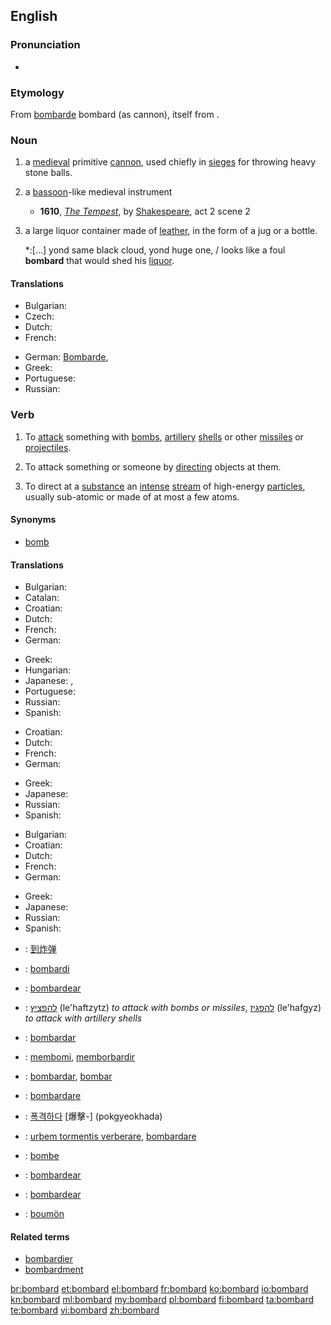 ==English==

===Pronunciation===
* {{audio|en-us-bombard.ogg|Audio (US)}}

===Etymology===
From {{etyl|fr}} [[bombarde]] bombard (as cannon), itself from {{etyl|la}} {{term|bombus||buzzing; booming|lang=la}}.

===Noun===
{{en-noun}}

# a [[medieval]] primitive [[cannon]], used chiefly in [[siege]]s for throwing heavy stone balls.
# {{obsolete}} a [[bassoon]]-like medieval instrument
#* '''1610''', ''[[s:The Tempest|The Tempest]]'', by [[w:William Shakespeare|Shakespeare]], act 2 scene 2
# {{obsolete}} a large liquor container made of [[leather]], in the form of a jug or a bottle.
#*:[...] yond same black cloud, yond huge one, / looks like a foul '''bombard''' that would shed his [[liquor]].
====Translations====
{{trans-top|medieval primitive cannon}}
* Bulgarian: {{t-|bg|бомбарда|f}}
* Czech: {{t+|cs|bombarda|f}}
* Dutch: {{t-|nl|bombarde}}
* French: {{t+|fr|bombarde}}
{{trans-mid}}
* German: [[Bombarde]], {{t+|de|bastard}}
* Greek: {{t+|el|βομβάρδα|f|tr=vomvárða}}
* Portuguese: {{t+|pt|bombarda|f}}
* Russian: {{t+|ru|бомбарда|f|sc=Cyrl|tr=bombárda}}
{{trans-bottom}}

===Verb===
{{en-verb}}

# To [[attack]] something with [[bomb]]s, [[artillery]] [[shell]]s or other [[missile]]s or [[projectile]]s.
# {{figuratively}} To attack something or someone by [[directing]] objects at them.
# {{physics}} To direct at a [[substance]] an [[intense]] [[stream]] of high-energy [[particle]]s, usually sub-atomic or made of at most a few atoms.

====Synonyms====
* [[bomb]]

====Translations====
{{trans-top|to attack something with bombs, artillery shells, or other missiles}}
* Bulgarian: {{t+|bg|бомбардирам}}
* Catalan: {{t+|ca|bombardejar}}
* Croatian: {{t-|hr|bombardirati|alt=bombardírati}}
* Dutch: {{t+|nl|bombarderen}}
* French: {{t+|fr|bombarder}}
* German: {{t-|de|bombardieren}}
{{trans-mid}}
* Greek: {{t+|el|βομβαρδίζω|tr=vomvardízo}}
* Hungarian: {{t|hu|ágyúz}}
* Japanese: {{t-|ja|爆撃する|tr=bakugekisuru}}, {{t-|ja|砲撃する|tr=hōgekisuru}}
* Portuguese: {{t+|pt|bombardear}}
* Russian: {{t+|ru|бомбардировать|sc=Cyrl|tr=bombardirovát'}} {{impf}}
* Spanish: {{t-|es|bombardear}}
{{trans-bottom}}

{{trans-top|to attack something or someone by directing objects at them}}
* Croatian: {{t-|hr|bombardirati|alt=bombardírati}}
* Dutch: {{t+|nl|bekogelen}}
* French: {{t+|fr|bombarder}}
* German: {{t-|de|bombardieren}}
{{trans-mid}}
* Greek: {{t+|el|βομβαρδίζω|tr=vomvardízo}}
* Japanese: {{t-|ja|浴びせる|tr=abiseru}}
* Russian: {{t+|ru|бомбардировать|sc=Cyrl|tr=bombardirovát'}} {{impf}}
* Spanish: {{t-|es|bombardear}}
{{trans-bottom}}

{{trans-top|to direct at a substance an intense stream of high-energy particles, usually sub-atomic or made of at most a few atoms}}
* Bulgarian: {{t+|bg|бомбардирам}}
* Croatian: {{t-|hr|bombardirati|alt=bombardírati}}
* Dutch: {{t+|nl|bombarderen}}
* French: {{t+|fr|bombarder}}
* German: {{t-|de|bombardieren}}
{{trans-mid}}
* Greek: {{t+|el|βομβαρδίζω|tr=vomvardízo}}
* Japanese: {{t-|ja|照射する|tr=shōshasuru}}
* Russian: {{t+|ru|бомбардировать|sc=Cyrl|tr=bombardirovát'}} {{impf}}
* Spanish: {{t-|es|bombardear}}
{{trans-bottom}}

{{checktrans-top}}
* {{ttbc|zh}}: [[到炸弹]]
* {{ttbc|eo}}: [[bombardi]]
* {{ttbc|gl}}: [[bombardear]]
* {{ttbc|he}}: [[להפציץ]] (le'haftzytz) ''to attack with bombs or missiles'', [[להפגיז]] (le'hafgyz) ''to attack with artillery shells''
* {{ttbc|io}}: [[bombardar]]
* {{ttbc|id}}: [[bom|membomi]], [[borbardir|memborbardir]]
{{trans-mid}}
* {{ttbc|ia}}: [[bombardar]], [[bombar]]
* {{ttbc|it}}: [[bombardare]]
* {{ttbc|ko}}: [[폭격하다]] [爆擊-] (pokgyeokhada)
* {{ttbc|la}}: [[urbem tormentis verberare]], [[bombardare]]
* {{ttbc|no}}: [[bombe]]
* {{ttbc|pt}}: [[bombardear]]
* {{ttbc|es}}: [[bombardear]]
* {{ttbc|vo}}: [[boumön]]
{{trans-bottom}}

====Related terms====
* [[bombardier]]
* [[bombardment]]

[[br:bombard]]
[[et:bombard]]
[[el:bombard]]
[[fr:bombard]]
[[ko:bombard]]
[[io:bombard]]
[[kn:bombard]]
[[ml:bombard]]
[[my:bombard]]
[[pl:bombard]]
[[fi:bombard]]
[[ta:bombard]]
[[te:bombard]]
[[vi:bombard]]
[[zh:bombard]]